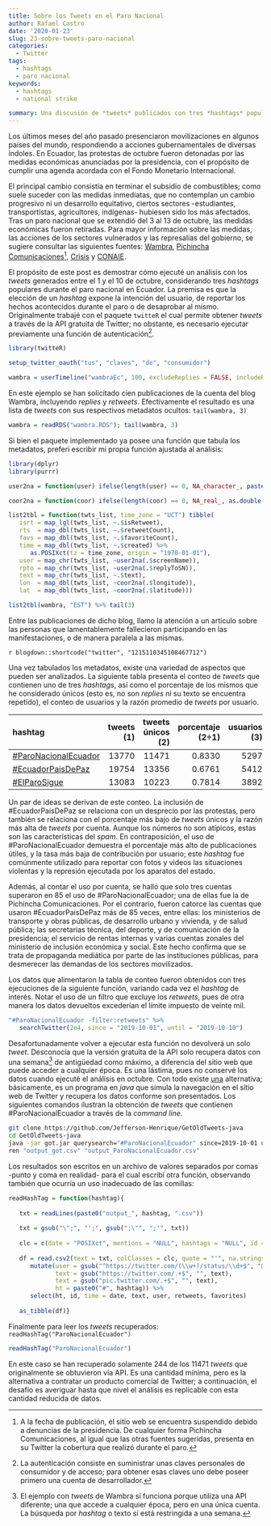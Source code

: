 ```yaml
---
title: Sobre los Tweets en el Paro Nacional
author: Rafael Castro
date: '2020-01-23'
slug: 23-sobre-tweets-paro-nacional
categories:
  - Twitter
tags:
  - hashtags
  - paro nacional
keywords:
  - hashtags
  - national strike

summary: Una discusión de *tweets* publicados con tres *hashtags* populares durante el paro de octubre en Ecuador, y del inconveniente para recuperar esos datos hoy en día.
---
```


Los últimos meses del año pasado presenciaron movilizaciones en algunos países del mundo, respondiendo a acciones gubernamentales de diversas índoles. En Ecuador, las protestas de octubre fueron detonadas por las medidas económicas anunciadas por la presidencia, con el propósito de cumplir una agenda acordada con el Fondo Monetario Internacional.

El principal cambio consistía en terminar el subsidio de combustibles; como suele suceder con las medidas inmediatas, que no contemplan un cambio progresivo ni un desarrollo equitativo, ciertos sectores -estudiantes, transportistas, agricultores, indígenas- hubiesen sido los más afectados. Tras un paro nacional que se extendió del 3 al 13 de octubre, las medidas económicas fueron retiradas. Para mayor información sobre las medidas, las acciones de los sectores vulnerados y las represalias del gobierno, se sugiere consultar las siguientes fuentes: [Wambra](https://wambra.ec/la-protesta-indigena-y-popular-que-levanto-a-ecuador/), [Pichincha Comunicaciones](http://www.pichinchacomunicaciones.com.ec/)^[A la fecha de publicación, el sitio web se encuentra suspendido debido a denuncias de la presidencia. De cualquier forma Pichincha Comunicaciones, al igual que las otras fuentes sugeridas, presenta en su Twitter la cobertura que realizó durante el paro.], [Crisis](https://www.revistacrisis.com/coyuntura/apuntes-sobre-el-triunfo-popular-de-octubre/) y [CONAIE](https://conaie.org/2019/10/09/septimo-dia-de-movilizacion-nacional-del-movimiento-indigena/).

El propósito de este post es demostrar cómo ejecuté un análisis con los *tweets* generados entre el 1 y el 10 de octubre, considerando tres *hashtags* populares durante el paro nacional en Ecuador. La premisa es que la elección de un *hashtag* expone la intención del usuario, de reportar los hechos acontecidos durante el paro o de desaprobar al mismo. Originalmente trabajé con el paquete `twitteR` el cual permite obtener *tweets* a través de la API gratuita de Twitter; no obstante, es necesario ejecutar previamente una función de autenticación^[La autenticación consiste en suministrar unas claves personales de consumidor y de acceso; para obtener esas claves uno debe poseer primero una cuenta de desarrollador.].

```r
library(twitteR)

setup_twitter_oauth("tus", "claves", "de", "consumidor")

wambra = userTimeline("wambraEc", 100, excludeReplies = FALSE, includeRts = TRUE)
```

En este ejemplo se han solicitado cien publicaciones de la cuenta del blog Wambra, incluyendo *replies* y *retweets*. Efectivamente el resultado es una lista de *tweets* con sus respectivos metadatos ocultos: `tail(wambra, 3)`

```r
wambra = readRDS("wambra.RDS"); tail(wambra, 3)
```

Si bien el paquete implementado ya posee una función que tabula los metadatos, preferí escribir mi propia función ajustada al análisis:

```r
library(dplyr)
library(purrr)

user2na = function(user) ifelse(length(user) == 0, NA_character_, paste0("@", user))

coor2na = function(coor) ifelse(length(coor) == 0, NA_real_, as.double(coor))

list2tbl = function(twts_list, time_zone = "UCT") tibble(
   isrt = map_lgl(twts_list, ~.$isRetweet),
   rts  = map_dbl(twts_list, ~.$retweetCount),
   favs = map_dbl(twts_list, ~.$favoriteCount),
   time = map_dbl(twts_list, ~.$created) %>%
      as.POSIXct(tz = time_zone, origin = "1970-01-01"),
   user = map_chr(twts_list, ~user2na(.$screenName)),
   rpto = map_chr(twts_list, ~user2na(.$replyToSN)),
   text = map_chr(twts_list, ~.$text),
   lon  = map_dbl(twts_list, ~coor2na(.$longitude)),
   lat  = map_dbl(twts_list, ~coor2na(.$latitude)))

list2tbl(wambra, "EST") %>% tail(3)
```

Entre las publicaciones de dicho blog, llamo la atención a un artículo sobre las personas que lamentablemente fallecieron participando en las manifestaciones, o de manera paralela a las mismas.

`r blogdown::shortcode("twitter", "1215110345108467712")`

Una vez tabulados los metadatos, existe una variedad de aspectos que pueden ser analizados. La siguiente tabla presenta el conteo de *tweets* que contienen uno de tres *hashtags*, así como el porcentaje de los mismos que he considerado únicos (esto es, no son *replies* ni su texto se encuentra repetido), el conteo de usuarios y la razón promedio de *tweets* por usuario.

hashtag                                                                                                                 tweets (1)  tweets únicos (2)    porcentaje (2÷1)  usuarios (3)    razón (1÷3)
---------------------------------------------------------------------------------------------------------------------- ----------- ------------------ ------------------- ------------- --------------
[#ParoNacionalEcuador ](https://twitter.com/search?q=%23ParoNacionalEcuador%20until%3A2019-10-10%20since%3A2019-10-01)       13770              11471              0.8330          5297         2.5996
[#EcuadorPaisDePaz](https://twitter.com/search?q=%23EcuadorPaisDePaz%20until%3A2019-10-10%20since%3A2019-10-01)              19754              13356              0.6761          5412         3.6500
[#ElParoSigue](https://twitter.com/search?q=%23ElParoSigue%20until%3A2019-10-10%20since%3A2019-10-01)                        13083              10223              0.7814          3892         3.3615

Un par de ideas se derivan de este conteo. La inclusión de #EcuadorPaisDePaz se relaciona con un desprecio por las protestas, pero también se relaciona con el porcentaje más bajo de *tweets* únicos y la razón más alta de *tweets* por cuenta. Aunque los números no son atípicos, estas son las características del *spam*. En contraposición, el uso de #ParoNacionalEcuador demuestra el porcentaje más alto de publicaciones útiles, y la tasa más baja de contribución por usuario; este *hashtag* fue comúnmente utilizado para reportar con fotos y videos las situaciones violentas y la represión ejecutada por los aparatos del estado.

Además, al contar el uso por cuenta, se halló que solo tres cuentas superaron en 85 el uso de #ParoNacionalEcuador; una de ellas fue la de Pichincha Comunicaciones. Por el contrario, fueron catorce las cuentas que usaron #EcuadorPaisDePaz más de 85 veces, entre ellas: los ministerios de transporte y obras públicas, de desarrollo urbano y vivienda, y de salud pública; las secretarias técnica, del deporte, y de comunicación de la presidencia; el servicio de rentas internas y varias cuentas zonales del ministerio de inclusión económica y social. Este hecho confirma que se trata de propaganda mediática por parte de las instituciones públicas, para desmerecer las demandas de los sectores movilizados.

Los datos que alimentaron la tabla de conteo fueron obtenidos con tres ejecuciones de la siguiente función, variando cada vez el *hashtag* de interés. Notar el uso de un filtro que excluye los *retweets*, pues de otra manera los datos devueltos excederían el límite impuesto de veinte mil.

```r
"#ParoNacionalEcuador -filter:retweets" %>%
   searchTwitter(2e4, since = "2019-10-01", until = "2019-10-10")
```

Desafortunadamente volver a ejecutar esta función no devolverá un solo *tweet*. Desconocía que la versión gratuita de la API solo recupera datos con una semana^[El ejemplo con *tweets* de Wambra sí funciona porque utiliza una API diferente; una que accede a cualquier época, pero en una única cuenta. La búsqueda por *hashtag* o texto sí está restringida a una semana.] de antigüedad como máximo, a diferencia del sitio web que puede acceder a cualquier época. Es una lástima, pues no conservé los datos cuando ejecuté el análisis en octubre. Con todo existe [una](https://github.com/Jefferson-Henrique/GetOldTweets-java) alternativa; básicamente, es un programa en *java* que simula la navegación en el sitio web de Twitter y recupera los datos conforme son presentados. Los siguientes comandos ilustran la obtención de *tweets* que contienen #ParoNacionalEcuador a través de la *command line*.

```bash
git clone https://github.com/Jefferson-Henrique/GetOldTweets-java
cd GetOldTweets-java
java -jar got.jar querysearch="#ParoNacionalEcuador" since=2019-10-01 until=2019-10-15
ren "output_got.csv" "output_ParoNacionalEcuador.csv"
```

Los resultados son escritos en un archivo de valores separados por comas -punto y coma en realidad- para el cual escribí otra función, observando también que ocurría un uso inadecuado de las comillas:

```r
readHashTag = function(hashtag){
   
   txt = readLines(paste0("output_", hashtag, ".csv"))
   
   txt = gsub("\";", "';", gsub(";\"", ";'", txt))
   
   clc = c(date = "POSIXct", mentions = "NULL", hashtags = "NULL", id = "character")
   
   df = read.csv2(text = txt, colClasses = clc, quote = "'", na.strings = "") %>%
      mutate(user = gsub("^https://twitter.com/(\\w+)/status/\\d+$", "@\\1", permalink),
             text = gsub("https://twitter.com/.+$", "", text),
             text = gsub("pic.twitter.com/.+$", "", text),
             ht = paste0("#", hashtag)) %>%
      select(ht, id, time = date, text, user, retweets, favorites)
   
   as_tibble(df)}
```

Finalmente para leer los *tweets* recuperados: `readHashTag("ParoNacionalEcuador")`

```r
readHashTag("ParoNacionalEcuador")
```

En este caso se han recuperado solamente 244 de los 11471 *tweets* que originalmente se obtuvieron vía API. Es una cantidad mínima, pero es la alternativa a contratar un producto comercial de Twitter; a continuación, el desafío es averiguar hasta que nivel el análisis es replicable con esta cantidad reducida de datos.
